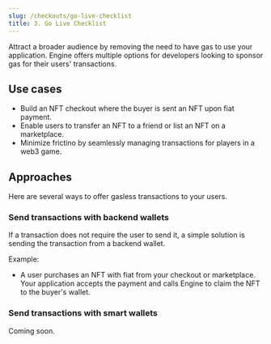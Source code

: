 ```yaml
---
slug: /checkouts/go-live-checklist
title: 3. Go Live Checklist
---
```


Attract a broader audience by removing the need to have gas to use your application. Engine offers multiple options for developers looking to sponsor gas for their users' transactions.

## Use cases

- Build an NFT checkout where the buyer is sent an NFT upon fiat payment.
- Enable users to transfer an NFT to a friend or list an NFT on a marketplace.
- Minimize frictino by seamlessly managing transactions for players in a web3 game.

## Approaches

Here are several ways to offer gasless transactions to your users.

### Send transactions with backend wallets

If a transaction does not require the user to send it, a simple solution is sending the transaction from a backend wallet.

Example:

- A user purchases an NFT with fiat from your checkout or marketplace. Your application accepts the payment and calls Engine to claim the NFT to the buyer's wallet.

### Send transactions with smart wallets

Coming soon.
